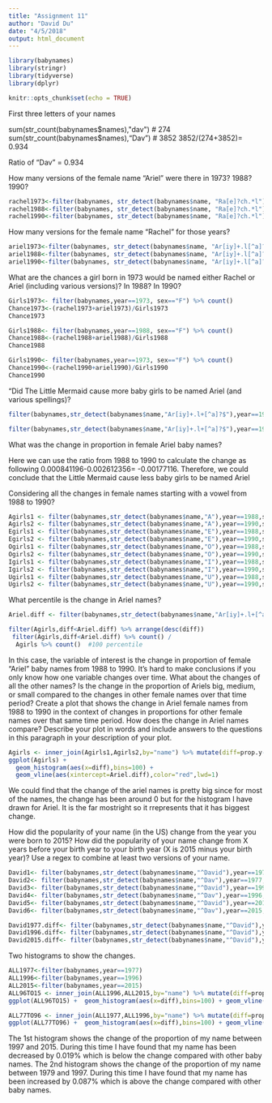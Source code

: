```yaml
---
title: "Assignment 11"
author: "David Du"
date: "4/5/2018"
output: html_document
---
```


```r
library(babynames)
library(stringr)
library(tidyverse)
library(dplyr)

knitr::opts_chunk$set(echo = TRUE)
```

First three letters of your names

sum(str_count(babynames$names),"dav")   # 274
sum(str_count(babynames$names),"Dav")   # 3852
3852/(274+3852)= 0.934

Ratio of "Dav" = 0.934

How many versions of the female name “Ariel” were there in 1973? 1988? 1990?

```r
rachel1973<-filter(babynames, str_detect(babynames$name, "Ra[e]?ch.*l"),year==1973, sex=="F") %>% count()
rachel1988<-filter(babynames, str_detect(babynames$name, "Ra[e]?ch.*l"),year==1988, sex=="F") %>% count()
rachel1990<-filter(babynames, str_detect(babynames$name, "Ra[e]?ch.*l"),year==1990, sex=="F") %>% count()
```

How many versions for the female name “Rachel” for those years?

```r
ariel1973<-filter(babynames, str_detect(babynames$name, "Ar[iy]+.l[^a]?$"),year==1973, sex=="F") %>% count()
ariel1988<-filter(babynames, str_detect(babynames$name, "Ar[iy]+.l[^a]?$"),year==1988, sex=="F") %>% count()
ariel1990<-filter(babynames, str_detect(babynames$name, "Ar[iy]+.l[^a]?$"),year==1990, sex=="F") %>% count()
```

What are the chances a girl born in 1973 would be named either Rachel or Ariel (including various versions)? In 1988? In 1990?

```r
Girls1973<- filter(babynames,year==1973, sex=="F") %>% count()
Chance1973<-(rachel1973+ariel1973)/Girls1973
Chance1973

Girls1988<- filter(babynames,year==1988, sex=="F") %>% count()
Chance1988<-(rachel1988+ariel1988)/Girls1988
Chance1988

Girls1990<- filter(babynames,year==1973, sex=="F") %>% count()
Chance1990<-(rachel1990+ariel1990)/Girls1990
Chance1990

```

“Did The Little Mermaid cause more baby girls to be named Ariel (and various spellings)?
```r
filter(babynames,str_detect(babynames$name,"Ar[iy]+.l+[^a]?$"),year==1988,sex=="F") %>% count(wt=prop) #0.000841196	

filter(babynames,str_detect(babynames$name,"Ar[iy]+.l+[^a]?$"),year==1990,sex=="F") %>% count(wt=prop) #0.002612356	
```


What was the change in proportion in female Ariel baby names?

Here we can use the ratio from 1988 to 1990 to calculate the change as following 0.000841196-0.002612356= -0.00177116. Therefore, we could conclude that the Little Mermaid cause less baby girls to be named Ariel 


Considering all the changes in female names starting with a vowel from 1988 to 1990?
```r

Agirls1 <- filter(babynames,str_detect(babynames$name,"A"),year==1988,sex=="F") %>% count() # 1238
Agirls2 <- filter(babynames,str_detect(babynames$name,"A"),year==1990,sex=="F") %>% count() # 1458
Egirls1 <- filter(babynames,str_detect(babynames$name,"E"),year==1988,sex=="F") %>% count() # 386
Egirls2 <- filter(babynames,str_detect(babynames$name,"E"),year==1990,sex=="F") %>% count() # 422
Ogirls1 <- filter(babynames,str_detect(babynames$name,"O"),year==1988,sex=="F") %>% count() # 66
Ogirls2 <- filter(babynames,str_detect(babynames$name,"O"),year==1990,sex=="F") %>% count() # 74
Igirls1 <- filter(babynames,str_detect(babynames$name,"I"),year==1988,sex=="F") %>% count() # 132
Igirls2 <- filter(babynames,str_detect(babynames$name,"I"),year==1990,sex=="F") %>% count() # 175
Ugirls1 <- filter(babynames,str_detect(babynames$name,"U"),year==1988,sex=="F") %>% count() # 12
Ugirls2 <- filter(babynames,str_detect(babynames$name,"U"),year==1990,sex=="F") %>% count() # 17

```
 
What percentile is the change in Ariel names?
```r
Ariel.diff <- filter(babynames,str_detect(babynames$name,"Ar[iy]+.l+[^a]?$"),year==1990,sex=="F") %>% count(wt=prop) - filter(babynames,str_detect(babynames$name,"Ar[iy]+.l+[^a]?$"),year==1988,sex=="F") %>% count(wt=prop)

filter(Agirls,diff<Ariel.diff) %>% arrange(desc(diff))
 filter(Agirls,diff<Ariel.diff) %>% count() /
  Agirls %>% count()  #100 percentile

```


In this case, the variable of interest is the change in proportion of female “Ariel” baby names from 1988 to 1990. It’s hard to make conclusions if you only know how one variable changes over time. What about the changes of all the other names? Is the change in the proportion of Ariels big, medium, or small compared to the changes in other female names over that time period? Create a plot that shows the change in Ariel female names from 1988 to 1990 in the context of changes in proportions for other female names over that same time period. How does the change in Ariel names compare? Describe your plot in words and include answers to the questions in this paragraph in your description of your plot.

```r
Agirls <- inner_join(Agirls1,Agirls2,by="name") %>% mutate(diff=prop.y-prop.x) %>% select(name,prop.x,prop.y,diff)
ggplot(Agirls) +
  geom_histogram(aes(x=diff),bins=100) + 
  geom_vline(aes(xintercept=Ariel.diff),color="red",lwd=1) 
```

We could find that the change of the ariel names is pretty big since for most of the names, the change has been around 0 but for the histogram I have drawn for Ariel. It is the far mostright so it rrepresents that it has biggest change.


How did the popularity of your name (in the US) change from the year you were born to 2015? How did the popularity of your name change from X years before your birth year to your birth year (X is 2015 minus your birth year)? Use a regex to combine at least two versions of your name.


```r
David1<- filter(babynames,str_detect(babynames$name,"^David"),year==1977,sex=="M") %>% count(wt=prop) 
David2<- filter(babynames,str_detect(babynames$name,"^Dav"),year==1977,sex=="M") %>% count(wt=prop) 
David3<- filter(babynames,str_detect(babynames$name,"^David"),year==1996,sex=="M") %>% count(wt=prop) 
David4<- filter(babynames,str_detect(babynames$name,"^Dav"),year==1996,sex=="M") %>% count(wt=prop) 
David5<- filter(babynames,str_detect(babynames$name,"^David"),year==2015,sex=="M") %>% count(wt=prop) 
David6<- filter(babynames,str_detect(babynames$name,"^Dav"),year==2015,sex=="M") %>% count(wt=prop) 

David1977.diff<- filter(babynames,str_detect(babynames$name,"^David"),year==1977,sex=="M") %>% count(wt=prop) - filter(babynames,str_detect(babynames$name,"^Dav"),year==1977,sex=="M") %>% count(wt=prop)  # -0.000442135
David1996.diff<- filter(babynames,str_detect(babynames$name,"^David"),year==1996,sex=="M") %>% count(wt=prop)- filter(babynames,str_detect(babynames$name,"^Dav"),year==1996,sex=="M") %>% count(wt=prop)  # -0.001253551
David2015.diff<- filter(babynames,str_detect(babynames$name,"^David"),year==2015,sex=="M") %>% count(wt=prop) - filter(babynames,str_detect(babynames$name,"^Dav"),year==2015,sex=="M") %>% count(wt=prop)  # -0.001097257

```


Two histograms to show the changes. 
```r
ALL1977<-filter(babynames,year==1977)
ALL1996<-filter(babynames,year==1996)
ALL2015<-filter(babynames,year==2015)
ALL96TO15 <- inner_join(ALL1996,ALL2015,by="name") %>% mutate(diff=prop.y-prop.x) %>% select(name,prop.x,prop.y,diff)
ggplot(ALL96TO15) +  geom_histogram(aes(x=diff),bins=100) + geom_vline(aes(xintercept=David2015.diff),color="red",lwd=1)

```

```r
ALL77TO96 <- inner_join(ALL1977,ALL1996,by="name") %>% mutate(diff=prop.y-prop.x) %>% select(name,prop.x,prop.y,diff)
ggplot(ALL77TO96) +  geom_histogram(aes(x=diff),bins=100) + geom_vline(aes(xintercept=David1977.diff),color="red",lwd=1)
```

The 1st histogram shows the change of the proportion of my name between 1997 and 2015. During this time I have found that my name has been decreased by 0.019% which is below the change compared with other baby names. The 2nd histogram shows the change of the proportion of my name between 1979 and 1997. During this time I have found that my name has been increased by 0.087% which is above the change compared with other baby names.  
